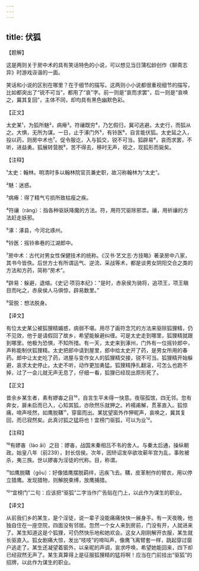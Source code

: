 ```yaml
---
---
---
```

title: 伏狐
---




【题解】


这是两则关于房中术的具有笑话特色的小说，可以想见当日蒲松龄创作《聊斋志异》时游戏诙谐的一面。

笑话和小说的区别在哪里？在于细节的描写。这两则小小说都很重视细节的描写，比如都突出了“锐不可当”，都用了“哀”字。前一则是“哀而求罢”，后一则是“哀唤之，冀其复回”，主体不同，却均具有黑色幽默色彩。


【正文】

太史某¹，为狐所魅²，病瘠³。符禳既穷⁴，乃乞假归，冀可逃避。太史行，而狐从之。大惧，无所为谋。一日，止于涿门外⁵，有铃医⁶，自言能伏狐。太史延之入，投以药，则房中术也⁷。促令服讫，入与狐交，锐不可当。狐辟易⁸，哀而求罢，不听，进益勇。狐展转营脱⁹，苦不得去，移时无声，视之，现狐形而毙矣。

【注释】


¹太史：翰林。明清时多以翰林院官员兼史职，故习称翰林为“太史”。

²魅：迷惑。

³病瘠：得了精气亏损所致枯瘦之疾。

⁴符禳（ráng）：指各种驱妖降魔的方法。符，用符咒驱除邪祟。禳，用祈禳的方法赶走妖邪。

⁵涿：涿县，今河北琢州。

⁶铃医：摇铃串巷的江湖郎中。

⁷房中术：古代对男女性保健技术的统称。《汉书·艺文志·方技略》著录房中八家，其书今皆佚。后世方士有所谓运气、逆流、采战等术，都是谈男女阴阳交合之类的方法和方药，简称“房术”。

⁸辟易：躲避，退缩。《史记·项羽本纪》：“是时，赤泉侯为骑将，追项王，项王瞋目而叱之，赤泉侯人马俱惊，辟易数里。”

⁹营脱：想法脱身。





【译文】


有位太史某公被狐狸精媚惑，病弱不堪。用尽了画符念咒的方法来驱除狐狸精，仍不见效，他于是请假回了故乡，希望能躲避纠缠。可是太史走到哪里，狐狸精就跟到哪里。他极为恐惧，不知所措。有一天，太史来到涿州，门外有一位摇铃郎中，声称能制伏狐狸精。太史把郎中请到屋里，郎中给太史开了药，是男女所用的春药。郎中让太史吃了药，进屋与变作女人的狐狸精交接，锐不可当。狐狸精开始躲避，哀求太史停止。太史不听，动作更加勇猛。狐狸精挣扎翻滚，可怎么也跑不掉，过了一会儿就无声无息了，仔细一看，狐狸已经现出原形死了。


【正文】

昔余乡某生者，素有嫪毐之目¹⁰，自言生平未得一快意。夜宿孤馆，四无邻。忽有奔女，扉未启而已入，心知其狐，亦欣然乐就狎之。衿襦甫解，贯革直入。狐惊痛，啼声吱然，如鹰脱鞲¹¹，穿窗而出。某犹望窗外作狎昵声，哀唤之，冀其复回，而已寂然矣。此真讨狐之猛将也！宜榜门驱狐，可以为业¹²。

【注释】


¹⁰有嫪毐（lào ǎi）之目：嫪毐，战国末秦相吕不韦的舍人。与秦太后通，操纵朝政。始皇八年（前239），封长信侯。次年，因矫诏发卒欲攻蕲年宫为乱，事败被杀，夷三族。世以嫪毐为淫徒的代称。目，称谓。

¹¹如鹰脱鞲（gōu）：好像猎鹰摆脱羁绊，迅疾飞去。鞲，皮革制作的臂衣，用以停立猎鹰。发现猎物，则解脱束缚，放鹰捕猎。

¹²“宜榜门”二句：应该把“驱狐”二字当作广告贴在门上，以此作为谋生的职业。





【译文】


从前我们乡的某生，是个淫徒，说一辈子没能痛痛快快一展身手。有一天夜晚，他独自住在一座空院，四面没有邻居。忽然一个女人来到房前，门没有开，人就进来了。某生知道这是个狐狸，可仍然快乐地和她欢会。这女人刚刚解开衣服，某生就长驱直入。狐女剧痛大惊，发出“吱吱”的啼叫声，像鹰飞离臂套一样，跳起穿过窗户逃走了。某生还凝望着窗外，以亲昵的声调，哀求呼唤，希望她能回来，四下却已经寂然无声了。某生真算得上是征服狐狸精的猛将啊！应当在门前挂出“驱狐”的招牌，以此作为谋生的职业。